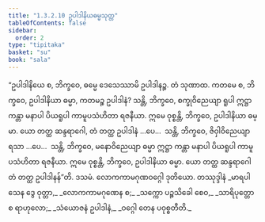 ```yaml
---
title: "1.3.2.10 ဥပါဒါနိယဓမ္မသုတ္တ"
tableOfContents: false
sidebar:
  order: 2
type: "tipitaka"
basket: "su"
book: "sala"
---
```



<DynamicBreadcrumb />

<Division number="123" book="sala">

<Paragraph number="720" book="sala">
“ဥပါဒါနိယေ စ, ဘိက္ခဝေ, ဓမ္မေ ဒေသေဿာမိ ဥပါဒါနဉ္စ. တံ သုဏာထ. ကတမေ စ, ဘိက္ခဝေ, ဥပါဒါနိယာ ဓမ္မာ, ကတမဉ္စ ဥပါဒါနံ? သန္တိ, ဘိက္ခဝေ, စက္ခုဝိညေယျာ ရူပါ ဣဋ္ဌာ ကန္တာ မနာပါ ပိယရူပါ ကာမူပသံဟိတာ ရဇနီယာ. ဣမေ ဝုစ္စန္တိ, ဘိက္ခဝေ, ဥပါဒါနိယာ ဓမ္မာ. ယော တတ္ထ ဆန္ဒရာဂေါ, တံ တတ္ထ ဥပါဒါနံ …ပေ…  သန္တိ, ဘိက္ခဝေ, ဇိဝှါဝိညေယျာ ရသာ …ပေ…  သန္တိ, ဘိက္ခဝေ, မနောဝိညေယျာ ဓမ္မာ ဣဋ္ဌာ ကန္တာ မနာပါ ပိယရူပါ ကာမူပသံဟိတာ ရဇနီယာ. ဣမေ ဝုစ္စန္တိ, ဘိက္ခဝေ, ဥပါဒါနိယာ ဓမ္မာ. ယော တတ္ထ ဆန္ဒရာဂေါ တံ တတ္ထ ဥပါဒါနန်”တိ.

</Paragraph>
</Division>

<Paragraph number="721" type="center" book="sala">
ဒသမံ.



</Paragraph>

<Paragraph number="722" type="center" book="sala">
လောကကာမဂုဏဝဂ္ဂေါ ဒုတိယော.



</Paragraph>

<Paragraph number="723" type="center" book="sala">
တဿုဒ္ဒါနံ


</Paragraph>

<Paragraph number="724" type="verses" book="sala">
_မာရပါသေန ဒွေ ဝုတ္တာ,_  
_လောကကာမဂုဏေန စ;_  
_သက္ကော ပဉ္စသိခေါ စေဝ,_  
_သာရိပုတ္တော စ ရာဟုလော;_  
_သံယောဇနံ ဥပါဒါနံ,_  
_ဝဂ္ဂေါ တေန ပဝုစ္စတီတိ._
</Paragraph>